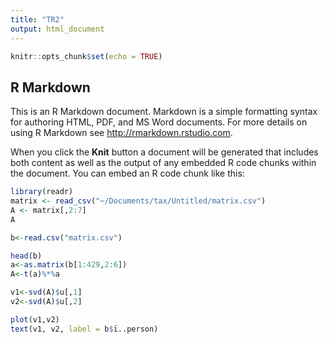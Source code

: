 ```yaml
---
title: "TR2"
output: html_document
---
```


```r
knitr::opts_chunk$set(echo = TRUE)
```

## R Markdown

This is an R Markdown document. Markdown is a simple formatting syntax for authoring HTML, PDF, and MS Word documents. For more details on using R Markdown see <http://rmarkdown.rstudio.com>.

When you click the **Knit** button a document will be generated that includes both content as well as the output of any embedded R code chunks within the document. You can embed an R code chunk like this:

```r
library(readr)
matrix <- read_csv("~/Documents/tax/Untitled/matrix.csv")
A <- matrix[,2:7]
A
```

```r
b<-read.csv("matrix.csv")

head(b)
a<-as.matrix(b[1:429,2:6])
A<-t(a)%*%a
```

```r
v1<-svd(A)$u[,1]
v2<-svd(A)$u[,2]

plot(v1,v2)
text(v1, v2, label = b$ï..person)
```
